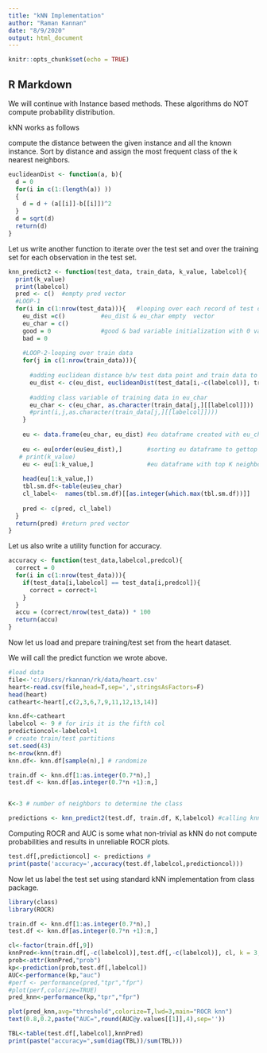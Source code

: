 ```yaml
---
title: "kNN Implementation"
author: "Raman Kannan"
date: "8/9/2020"
output: html_document
---
```


```r
knitr::opts_chunk$set(echo = TRUE)
```

## R Markdown

We will continue with Instance based methods. These algorithms do NOT compute
probability distribution.

kNN works as follows

compute the distance between the given instance and all the known instance.
Sort by distance and assign the most frequent class of the k nearest neighbors.


```r
euclideanDist <- function(a, b){
  d = 0
  for(i in c(1:(length(a)) ))
  {
    d = d + (a[[i]]-b[[i]])^2
  }
  d = sqrt(d)
  return(d)
}
```
Let us write another function to iterate over the test set 
and over the training set for each observation in the test set.
```r
knn_predict2 <- function(test_data, train_data, k_value, labelcol){
  print(k_value)
  print(labelcol)
  pred <- c()  #empty pred vector 
  #LOOP-1
  for(i in c(1:nrow(test_data))){   #looping over each record of test data
    eu_dist =c()          #eu_dist & eu_char empty  vector
    eu_char = c()
    good = 0              #good & bad variable initialization with 0 value
    bad = 0
    
    #LOOP-2-looping over train data 
    for(j in c(1:nrow(train_data))){
      
      #adding euclidean distance b/w test data point and train data to eu_dist vector
      eu_dist <- c(eu_dist, euclideanDist(test_data[i,-c(labelcol)], train_data[j,-c(labelcol)]))
      
      #adding class variable of training data in eu_char
      eu_char <- c(eu_char, as.character(train_data[j,][[labelcol]]))
      #print(i,j,as.character(train_data[j,][[labelcol]])))
    }
    
    eu <- data.frame(eu_char, eu_dist) #eu dataframe created with eu_char & eu_dist columns
    
    eu <- eu[order(eu$eu_dist),]       #sorting eu dataframe to gettop K neighbors
   # print(k_value)
    eu <- eu[1:k_value,]               #eu dataframe with top K neighbors
    
    head(eu[1:k_value,])
    tbl.sm.df<-table(eu$eu_char)
    cl_label<-  names(tbl.sm.df)[[as.integer(which.max(tbl.sm.df))]]
    
    pred <- c(pred, cl_label)
  }
  return(pred) #return pred vector
}

```
Let us also write a utility function for accuracy.
```r
accuracy <- function(test_data,labelcol,predcol){
  correct = 0
  for(i in c(1:nrow(test_data))){
    if(test_data[i,labelcol] == test_data[i,predcol]){ 
      correct = correct+1
    }
  }
  accu = (correct/nrow(test_data)) * 100  
  return(accu)
}
```
Now let us load and prepare training/test set from the heart dataset.

We will call the predict function we wrote above.
```r
#load data
file<-'c:/Users/rkannan/rk/data/heart.csv'
heart<-read.csv(file,head=T,sep=',',stringsAsFactors=F)
head(heart)
catheart<-heart[,c(2,3,6,7,9,11,12,13,14)]

knn.df<-catheart
labelcol <- 9 # for iris it is the fifth col 
predictioncol<-labelcol+1
# create train/test partitions
set.seed(43)
n<-nrow(knn.df)
knn.df<- knn.df[sample(n),] # randomize

train.df <- knn.df[1:as.integer(0.7*n),]
test.df <- knn.df[as.integer(0.7*n +1):n,]


K<-3 # number of neighbors to determine the class

predictions <- knn_predict2(test.df, train.df, K,labelcol) #calling knn_predict()

```
Computing ROCR and AUC is some what non-trivial as kNN do not compute probabilities
and results in unreliable ROCR plots.
```r
test.df[,predictioncol] <- predictions #
print(paste('accuracy=',accuracy(test.df,labelcol,predictioncol)))
```
Now let us label the test set using standard kNN implementation from class
package.
```r
library(class)
library(ROCR)

train.df <- knn.df[1:as.integer(0.7*n),]
test.df <- knn.df[as.integer(0.7*n +1):n,]

cl<-factor(train.df[,9])
knnPred<-knn(train.df[,-c(labelcol)],test.df[,-c(labelcol)], cl, k = 3, prob=TRUE)
prob<-attr(knnPred,"prob")
kp<-prediction(prob,test.df[,labelcol])
AUC<-performance(kp,"auc")
#perf <- performance(pred,"tpr","fpr")
#plot(perf,colorize=TRUE)
pred_knn<-performance(kp,"tpr","fpr")
```
```r
plot(pred_knn,avg="threshold",colorize=T,lwd=3,main="ROCR knn")
text(0.8,0.2,paste("AUC=",round(AUC@y.values[[1]],4),sep=''))
```
```r
TBL<-table(test.df[,labelcol],knnPred)
print(paste("accuracy=",sum(diag(TBL))/sum(TBL)))
```

